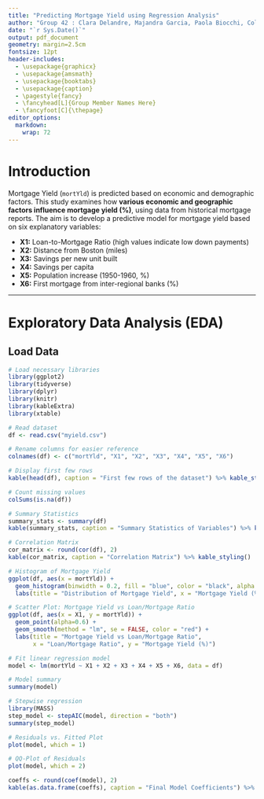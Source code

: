 ```yaml
---
title: "Predicting Mortgage Yield using Regression Analysis"
author: "Group 42 : Clara Delandre, Majandra Garcia, Paola Biocchi, Coline Leteurte"
date: "`r Sys.Date()`"
output: pdf_document
geometry: margin=2.5cm
fontsize: 12pt
header-includes:
  - \usepackage{graphicx}
  - \usepackage{amsmath}
  - \usepackage{booktabs}
  - \usepackage{caption}
  - \pagestyle{fancy}
  - \fancyhead[L]{Group Member Names Here}
  - \fancyfoot[C]{\thepage}
editor_options: 
  markdown: 
    wrap: 72
---
```


# Introduction

Mortgage Yield (`mortYld`) is predicted based on economic and demographic factors. This study examines how **various economic and geographic factors influence mortgage yield (%)**, using data from historical mortgage reports. The aim is to develop a predictive model for mortgage yield based on six explanatory variables:

-   **X1:** Loan-to-Mortgage Ratio (high values indicate low down
    payments)
-   **X2:** Distance from Boston (miles)
-   **X3:** Savings per new unit built
-   **X4:** Savings per capita
-   **X5:** Population increase (1950-1960, %)
-   **X6:** First mortgage from inter-regional banks (%)

------------------------------------------------------------------------

# Exploratory Data Analysis (EDA)

## Load Data

```r
# Load necessary libraries
library(ggplot2)
library(tidyverse)
library(dplyr)
library(knitr)
library(kableExtra)
library(xtable)

# Read dataset
df <- read.csv("myield.csv")

# Rename columns for easier reference
colnames(df) <- c("mortYld", "X1", "X2", "X3", "X4", "X5", "X6")

# Display first few rows
kable(head(df), caption = "First few rows of the dataset") %>% kable_styling()

# Count missing values
colSums(is.na(df))

```

```r
# Summary Statistics
summary_stats <- summary(df)
kable(summary_stats, caption = "Summary Statistics of Variables") %>% kable_styling()

# Correlation Matrix
cor_matrix <- round(cor(df), 2)
kable(cor_matrix, caption = "Correlation Matrix") %>% kable_styling()

# Histogram of Mortgage Yield
ggplot(df, aes(x = mortYld)) + 
  geom_histogram(binwidth = 0.2, fill = "blue", color = "black", alpha = 0.6) +
  labs(title = "Distribution of Mortgage Yield", x = "Mortgage Yield (%)", y = "Count")

# Scatter Plot: Mortgage Yield vs Loan/Mortgage Ratio
ggplot(df, aes(x = X1, y = mortYld)) +
  geom_point(alpha=0.6) +
  geom_smooth(method = "lm", se = FALSE, color = "red") +
  labs(title = "Mortgage Yield vs Loan/Mortgage Ratio", 
       x = "Loan/Mortgage Ratio", y = "Mortgage Yield (%)")

```

```r
# Fit linear regression model
model <- lm(mortYld ~ X1 + X2 + X3 + X4 + X5 + X6, data = df)

# Model summary
summary(model)

# Stepwise regression
library(MASS)
step_model <- stepAIC(model, direction = "both")
summary(step_model)

# Residuals vs. Fitted Plot
plot(model, which = 1)

# QQ-Plot of Residuals
plot(model, which = 2)

coeffs <- round(coef(model), 2)
kable(as.data.frame(coeffs), caption = "Final Model Coefficients") %>% kable_styling()

```
